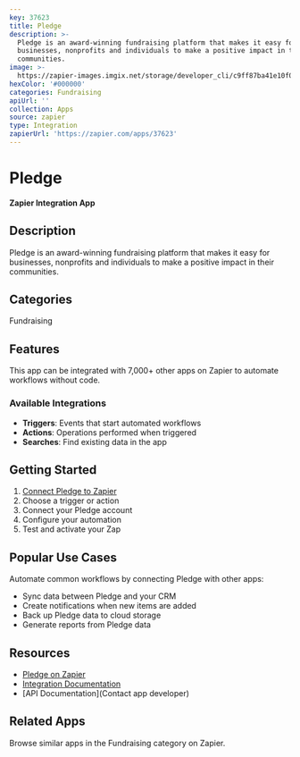 ```yaml
---
key: 37623
title: Pledge
description: >-
  Pledge is an award-winning fundraising platform that makes it easy for
  businesses, nonprofits and individuals to make a positive impact in their
  communities.
image: >-
  https://zapier-images.imgix.net/storage/developer_cli/c9ff87ba41e10f00c35ce4c39e17a8f1_2.png?auto=format%2Ccompress&ixlib=python-3.0.0&q=50
hexColor: '#000000'
categories: Fundraising
apiUrl: ''
collection: Apps
source: zapier
type: Integration
zapierUrl: 'https://zapier.com/apps/37623'
---
```

# Pledge

**Zapier Integration App**

## Description

Pledge is an award-winning fundraising platform that makes it easy for businesses, nonprofits and individuals to make a positive impact in their communities.

## Categories

Fundraising

## Features

This app can be integrated with 7,000+ other apps on Zapier to automate workflows without code.

### Available Integrations

- **Triggers**: Events that start automated workflows
- **Actions**: Operations performed when triggered
- **Searches**: Find existing data in the app

## Getting Started

1. [Connect Pledge to Zapier](https://zapier.com/apps/37623)
2. Choose a trigger or action
3. Connect your Pledge account
4. Configure your automation
5. Test and activate your Zap

## Popular Use Cases

Automate common workflows by connecting Pledge with other apps:

- Sync data between Pledge and your CRM
- Create notifications when new items are added
- Back up Pledge data to cloud storage
- Generate reports from Pledge data

## Resources

- [Pledge on Zapier](https://zapier.com/apps/37623)
- [Integration Documentation](https://zapier.com/apps/37623/integrations)
- [API Documentation](Contact app developer)

## Related Apps

Browse similar apps in the Fundraising category on Zapier.
